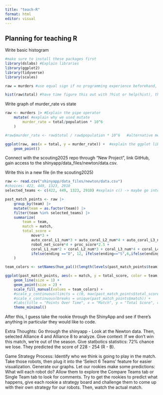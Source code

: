 ```yaml
---
title: "teach-R"
format: html
editor: visual
---
```


## Planning for teaching R

Write basic histogram

```r
#make sure to install these packages first 
library(dslabs) #Explain libraries
library(ggplot2) 
library(tidyverse)
library(scales)

raw = murders #use equal sign if no programming experience beforehand, use <- if they have experience

hist(raw$total) #have time figure this out with ?hist or help(hist), then reading the documentation
```

Write graph of murder_rate vs state

```r
raw <- murders |> #Explain the pipe operator
    mutate( #explain why we used mutate
        murder_rate = total/population * 10^6
    )

#raw$murder_rate <- raw$total / raw$population * 10^6   #alternative method, but gets annoying after more than one change

ggplot(raw, aes(x = total, y = murder_rate)) +  #explain the ggplot library/function, explain the aesthetics
    geom_point() 
```

Connect with the scouting2025 repo through "New Project", link GitHub, gain access to the shinyapp/data_files/newton/data.csv.

Write this in a new file (in the scouting2025)

```r
raw <- read.csv("shinyapp/data_files/newton/data.csv")
#choices: 422, 449, 1323, 2910
selected_teams <- c(422, 449, 1323, 2910) #explain c() -> maybe go into a tangent about R programming being mainly about vectors/lists, dataframes/tidies, etc.

past_match_points <- raw |>
    group_by(team) |>
    mutate(team = as.factor(team)) |>
    filter(team %in% selected_teams) |>
    summarize(
        team = team,
        match = match,
        total_score = 
            move*3 +
            auto_coral_L1_num*3 + auto_coral_L2_num*4 + auto_coral_L3_num*6 + auto_coral_L4_num*7 +
            robot_net_score*4 + proc_score*2.5 +
            coral_L1_num*2 + coral_L2_num*3 + coral_L3_num*4 + coral_L4_num*5 +
            ifelse(ending =="D", 12, ifelse(ending=="S",6,ifelse(ending=="P", 2, 0))),
    )

team_colors <- setNames(hue_pal()(length(levels(past_match_points$team))), levels(past_match_points$team))

ggplot(past_match_points, aes(x = match, y = total_score, color = team, group = team)) + 
    geom_line(size = 1) +
    geom_point(size = 2) + 
    scale_fill_manual(values = team_colors) +
    #scale_y_continuous(limits = c(0, max(past_match_points$total_score, na.rm = TRUE))) +
    #scale_x_continuous(breaks = unique(past_match_points$match)) +
    #labs(title = "Points Over Time", x = "Match", y = "Total Score", color = "Team") +
    theme_minimal()
```

After this, I guess take the rookie through the ShinyApp and see if there's anything in particular they would like to code.

Extra Thoughts: Go through the shinyapp - Look at the Newton data. Then, selected Alliance 4 and Alliance 8 to analyze. Give context: If we don't win this match, we're out of the season. Give statbotics statistics: 72% chance we lose. They predicted the score of 228 - 254 (R - B).

Game Strategy Process: Identify who we think is going to play in the match. Take those robots, then plug it into the 'Select 6 Teams' feature for easier visualization. Generate our graphs. Let our rookies make some predictions: What will each robot do? Allow them to explore the Compare Teams tab or Single Team tab to look for comments. Try to get the rookies to predict what happens, give each rookie a strategy board and challenge them to come up with their own strategy for our robots. Then, watch the actual match.
